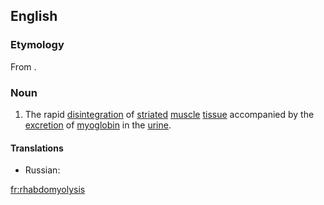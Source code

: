 ==English==
{{wikipedia}}
===Etymology===
From {{prefix|rhabdo|myolysis}}.

===Noun===
{{en-noun|rhabdomyolyses}}

#{{medicine}} The rapid [[disintegration]] of [[striated]] [[muscle]] [[tissue]] accompanied by the [[excretion]] of [[myoglobin]] in the [[urine]].

====Translations====
{{trans-top|The rapid disintegration of striated muscle tissue accompanied by the excretion of myoglobin in the urine}}
* Russian: {{t|ru|рабдомиолиз}}
{{trans-mid}}
{{trans-bottom}}

[[fr:rhabdomyolysis]]
